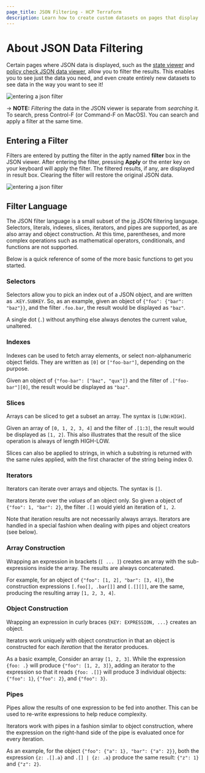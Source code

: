 ```yaml
---
page_title: JSON Filtering - HCP Terraform
description: Learn how to create custom datasets on pages that display JSON data.
---
```


# About JSON Data Filtering

Certain pages where JSON data is displayed, such as the [state
viewer](/terraform/cloud-docs/workspaces/state) and [policy check JSON data
viewer](/terraform/cloud-docs/policy-enforcement/sentinel/json), allow you to filter the results. This
enables you to see just the data you need, and even create entirely new datasets
to see data in the way you want to see it!

![entering a json filter](/img/docs/json-viewer-intro.png)

-> **NOTE:** _Filtering_ the data in the JSON viewer is separate from
_searching_ it. To search, press Control-F (or Command-F on MacOS). You can
search and apply a filter at the same time.

## Entering a Filter

Filters are entered by putting the filter in the aptly named **filter** box in
the JSON viewer. After entering the filter, pressing **Apply** or the enter key
on your keyboard will apply the filter. The filtered results, if any, are
displayed in result box. Clearing the filter will restore the original JSON
data.

![entering a json filter](/img/docs/sentinel-json-enter-filter.png)

## Filter Language

The JSON filter language is a small subset of the
[jq](https://stedolan.github.io/jq/) JSON filtering language. Selectors,
literals, indexes, slices, iterators, and pipes are supported, as are also array
and object construction. At this time, parentheses, and more complex operations
such as mathematical operators, conditionals, and functions are not supported.

Below is a quick reference of some of the more basic functions to get you
started.

### Selectors

Selectors allow you to pick an index out of a JSON object, and are written as
`.KEY.SUBKEY`. So, as an example, given an object of
`{"foo": {"bar": "baz"}}`, and the filter `.foo.bar`, the result would be
displayed as `"baz"`.

A single dot (`.`) without anything else always denotes the current value,
unaltered.

### Indexes

Indexes can be used to fetch array elements, or select non-alphanumeric object
fields. They are written as `[0]` or `["foo-bar"]`, depending on the purpose.

Given an object of `{"foo-bar": ["baz", "qux"]}` and the filter of
`.["foo-bar"][0]`, the result would be displayed as `"baz"`.

### Slices

Arrays can be sliced to get a subset an array. The syntax is `[LOW:HIGH]`.

Given an array of `[0, 1, 2, 3, 4]` and the filter of
`.[1:3]`, the result would be displayed as `[1, 2]`. This also illustrates that
the result of the slice operation is always of length HIGH-LOW.

Slices can also be applied to strings, in which a substring is returned with the
same rules applied, with the first character of the string being index 0.

### Iterators

Iterators can iterate over arrays and objects. The syntax is `[]`.

Iterators iterate over the _values_ of an object only. So given a object of
`{"foo": 1, "bar": 2}`, the filter `.[]` would yield an iteration of `1, 2`.

Note that iteration results are not necessarily always arrays. Iterators are
handled in a special fashion when dealing with pipes and object creators (see
below).

### Array Construction

Wrapping an expression in brackets (`[ ... ]`) creates an array with the
sub-expressions inside the array. The results are always concatenated.

For example, for an object of `{"foo": [1, 2], "bar": [3, 4]}`, the construction
expressions `[.foo[], .bar[]]` and `[.[][]]`, are the same, producing the
resulting array `[1, 2, 3, 4]`.

### Object Construction

Wrapping an expression in curly braces `{KEY: EXPRESSION, ...}` creates an
object.

Iterators work uniquely with object construction in that an object is
constructed for each _iteration_ that the iterator produces.

As a basic example, Consider an array `[1, 2, 3]`. While the expression
`{foo: .}` will produce `{"foo": [1, 2, 3]}`, adding an iterator to the
expression so that it reads `{foo: .[]}` will produce 3 individual objects:
`{"foo": 1}`, `{"foo": 2}`, and `{"foo": 3}`.

### Pipes

Pipes allow the results of one expression to be fed into another. This can be
used to re-write expressions to help reduce complexity.

Iterators work with pipes in a fashion similar to object construction, where the
expression on the right-hand side of the pipe is evaluated once for every
iteration.

As an example, for the object `{"foo": {"a": 1}, "bar": {"a": 2}}`, both the
expression `{z: .[].a}` and `.[] | {z: .a}` produce the same result: `{"z": 1}`
and `{"z": 2}`.
